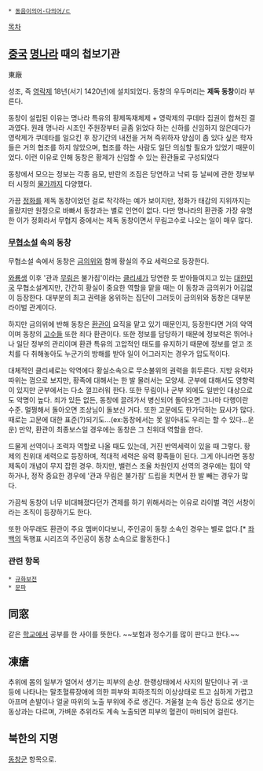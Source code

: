  * [[동음이의어·다의어/ㄷ]]

[[목차]]
== [[중국]] [[명나라]] 때의 첩보기관 ==
東廠

성조, 즉 [[영락제]] 18년(서기 1420년)에 설치되었다. 동창의 우두머리는 '''제독 동창'''이라 부른다.

동창이 설립된 이유는 명나라 특유의 황제독재체제 + 영락제의 쿠데타 집권이 합쳐진 결과였다. 원래 명나라 시조인 주원장부터 글좀 읽었다 하는 신하를 신임하지 않은데다가 영락제가 쿠데타를 일으킨 후 장기간의 내전을 거쳐 즉위하자 양심이 좀 있다 싶은 학자들은 거의 협조를 하지 않았으며, 협조를 하는 사람도 일단 의심할 필요가 있었기 때문이었다. 이런 이유로 인해 동창은 황제가 신임할 수 있는 환관들로 구성되었다

동창에서 모으는 정보는 각종 음모, 반란의 조짐은 당연하고 낙뢰 등 날씨에 관한 정보부터 시정의 [[물가]]까지 다양했다.

가끔 [[정화]]를 제독 동창이었던 걸로 착각하는 예가 보이지만, 정화가 태감의 지위까지는 올랐지만 원정으로 바빠서 동창과는 별로 인연이 없다. 다만 명나라의 환관중 가장 유명한 이가 정화라서 무협지 중에서는 제독 동창이면서 무림고수로 나오는 일이 매우 많다.

=== [[무협소설]] 속의 동창 ===
무협소설 속에서 동창은 [[금의위]]와 함께 황실의 주요 세력으로 등장한다.

[[와룡생]] 이후 '관과 [[무림]]은 불가침'이라는 [[클리셰]]가 당연한 듯 받아들여지고 있는 [[대한민국]] 무협소설계지만, 간간히 황실이 중요한 역할을 맡을 때는 이 동창과 금의위가 어김없이 등장한다. 대부분의 최고 권력을 옹위하는 집단이 그러듯이 금의위와 동창은 대부분 라이벌 관계이다. 

하지만 금의위에 반해 동창은 [[환관]]이 요직을 맡고 있기 때문인지, 등장한다면 거의 악역이며 동창의 [[고수]]들 또한 죄다 환관이다. 또한 정보를 담당하기 때문에 정보력은 뛰어나나 일단 정부의 관리이며 환관 특유의 고압적인 태도를 유지하기 때문에 정보를 얻고 조치를 다 취해놓아도 누군가의 방해를 받아 일이 어그러지는 경우가 압도적이다. 

대체적인 클리셰로는 악역에다 황실소속으로 무소불위의 권력을 휘두른다. 지방 유력자따위는 껌으로 보지만, 황족에 대해서는 한 발 물러서는 모양새. 군부에 대해서도 영향력이 있지만 군부에서는 다소 껄끄러워 한다. 또한 무림이나 군부 외에도 일반인 대상으로도 악명이 높다. 죄가 있든 없든, 동창에 끌려가서 병신되어 돌아오면 그나마 다행이란 수준. 멀쩡해서 돌아오면 조상님이 돌보신 거다. 또한 고문에도 한가닥하는 묘사가 많다. 때로는 고문에 대한 표준(?)되기도...(ex:동창에서는 못 알아내도 우리는 할 수 있다...운운) 만약, 환관이 최종보스일 경우에는 동창은 그 친위대 역할을 한다.

드물게 선역이나 조력자 역할로 나올 때도 있는데, 거진 반역세력이 있을 때 그렇다. 황제의 친위대 세력으로 등장하며, 적대적 세력은 유력 황족들이 된다. 그게 아니라면 동창제독이 개념이 무지 잡힌 경우. 하지만, 밸런스 조율 차원인지 선역의 경우에는 힘이 약하거나, 정작 중요한 경우에 '관과 무림은 불가침' 드립을 치면서 한 발 빼는 경우가 많다.

가끔씩 동창이 너무 비대해졌다던가 견제를 하기 위해서라는 이유로 라이벌 격인 서창이라는 조직이 등장하기도 한다.

또한 아무래도 환관이 주요 멤버이다보니, 주인공이 동창 소속인 경우는 별로 없다.[* [[좌백]]의 독행표 시리즈의 주인공이 동창 소속으로 활동한다.]
=== 관련 항목 ===
 * [[규화보전]]
 * [[문파]]

== 同窓 ==
같은 [[학교]]에서 공부를 한 사이를 뜻한다. ~~보험과 정수기를 많이 판다고 한다.~~

== 凍瘡 ==
추위에 몸의 일부가 얼어서 생기는 피부의 손상. 한랭상태에서 사지의 말단이나 귀 ·코 등에 나타나는 말초혈류장애에 의한 피부와 피하조직의 이상상태로 트고 심하게 가렵고 아프며 손발이나 얼굴 따위의 노출 부위에 주로 생긴다. 겨울철 눈속 등산 등으로 생기는 동상과는 다르며, 가벼운 추위라도 계속 노출되면 피부의 혈관이 마비되어 걸린다.

== 북한의 지명 ==
[[동창군]] 항목으로.
